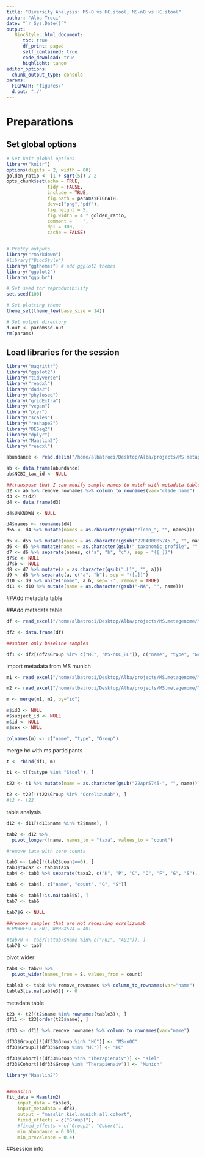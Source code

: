 ```yaml
---
title: "Diversity Analysis: MS-O vs HC.stool; MS-nO vs HC.stool"
author: "Alba Troci"
date: "`r Sys.Date()`"  
output:
   BiocStyle::html_document:
      toc: true
      df_print: paged
      self_contained: true
      code_download: true
      highlight: tango
editor_options:
  chunk_output_type: console
params:
  FIGPATH: "figures/"
  d.out: "./"
---
```


# Preparations
## Set global options

```r
# Set knit global options
library("knitr")
options(digits = 2, width = 80)
golden_ratio <- (1 + sqrt(5)) / 2
opts_chunk$set(echo = TRUE,
               tidy = FALSE,
               include = TRUE,
               fig.path = params$FIGPATH,
               dev=c("png",'pdf'),
               fig.height = 5,
               fig.width = 4 * golden_ratio,
               comment = '  ',
               dpi = 300,
               cache = FALSE)


# Pretty outputs
library("rmarkdown")
#library("BiocStyle")
library("ggthemes") # add ggplot2 themes
library("ggplot2")
library("ggpubr")

# Set seed for reproducibility
set.seed(100)

# Set plotting theme
theme_set(theme_few(base_size = 14))

# Set output directory
d.out <- params$d.out
rm(params)
```

## Load libraries for the session
```r
library("magrittr")
library("ggplot2")
library("tidyverse")
library("readxl")
library("dada2")
library("phyloseq")
library("gridExtra")
library("vegan")
library("plyr")
library("scales")
library("reshape2")
library("DESeq2")
library("dplyr") 
library("Maaslin2")
library("readxl")
```




```r
abundance <- read.delim("/home/albatroci/Desktop/Alba/projects/MS.metagenome/MS.metagenomes/ms.munich.kiel/input/stool/merged_abundance_table.stool.txt", header = TRUE, sep = "\t")

ab <- data.frame(abundance)
ab$NCBI_tax_id <- NULL
```

```r
##transpose that I can modify sample names to match with metadata table
d2 <- ab %>% remove_rownames %>% column_to_rownames(var="clade_name")
d3 <- t(d2)
d4 <- data.frame(d3)

d4$UNKNOWN <- NULL
```

```r
d4$names <- rownames(d4)
d55 <- d4 %>% mutate(names = as.character(gsub("clean_", "", names)))

d5 <- d55 %>% mutate(names = as.character(gsub("220400005745.", "", names)))
d6 <- d5 %>% mutate(names = as.character(gsub("_taxonomic_profile", "", names)))
d7 <- d6 %>% separate(names, c("a", "b", "c"), sep = "([_])")
d7$c <- NULL
d7$b <- NULL
d8 <- d7 %>% mutate(a = as.character(gsub(".L1", "", a)))
d9 <- d8 %>% separate(a, c("a", "b"), sep = "([.])")
d10 <- d9 %>% unite("name", a:b, sep='-', remove = TRUE) 
d11 <- d10 %>% mutate(name = as.character(gsub("-NA", "", name)))

```



##Add metadata table

##Add metadata table

```r
df <- read_excel("/home/albatroci/Desktop/Alba/projects/MS.metagenome/MS.metagenomes/taxonomy/metadata/Metagenomes_all.stool.xlsx")

df2 <- data.frame(df)
```

```r
##subset only baseline samples

df1 <- df2[(df2$Group %in% c("HC", "MS-nOC_BL")), c("name", "type", "Group")]
```


import metadata from MS munich 

```r
m1 <- read_excel("/home/albatroci/Desktop/Alba/projects/MS.metagenome/MS.metagenomes/ms.munich/metadata/Metagenomes_MS_Munich.alba.edit.xlsx")

m2 <- read_excel("/home/albatroci/Desktop/Alba/projects/MS.metagenome/MS.metagenomes/ms.munich/metadata/Proben.Kiel.Therapienaiv.und.Ocrelizumab.metagenomes.xlsx")
```

```r
m <- merge(m1, m2, by="id")

m$id3 <- NULL
m$subject_id <- NULL
m$id <- NULL
m$sex <- NULL

colnames(m) <- c("name", "type", "Group")
```

merge hc with ms participants

```r
t <- rbind(df1, m)

t1 <- t[(t$type %in% "Stool"), ]
```

```r
t22 <- t1 %>% mutate(name = as.character(gsub("22Apr5745-", "", name)))
```

```r
t2 <- t22[!(t22$Group %in% "Ocrelizumab"), ]
#t2 <- t22
```


table analysis


```r
d12 <- d11[(d11$name %in% t2$name), ]
```


```r
tab2 <- d12 %>%
  pivot_longer(!name, names_to = "taxa", values_to = "count")
```


```r
#remove taxa with zero counts

tab3 <- tab2[!(tab2$count==0), ]
tab3$taxa2 <- tab3$taxa
tab4 <- tab3 %>% separate(taxa2, c("K", "P", "C", "O", "F", "G", "S"), sep = "([.])")

```

```r
tab5 <- tab4[, c("name", "count", "G", "S")]

tab6 <- tab5[!is.na(tab5$S), ]
tab7 <- tab6

tab7$G <- NULL
```

```r
##remove samples that are not receiving ocrelizumab
#CPN3HFE9 = F01, WPH2X5V4 = A01

#tab70 <- tab7[!(tab7$name %in% c("F01", "A01")), ]
tab70 <- tab7
```

pivot wider

```r
tab8 <- tab70 %>%
  pivot_wider(names_from = S, values_from = count)
```

```r
table3 <- tab8 %>% remove_rownames %>% column_to_rownames(var="name")
table3[is.na(table3)] <- 0
```

metadata table
```r

t23 <- t2[(t2$name %in% rownames(table3)), ]
df11 <- t23[order(t23$name), ]
```

```r
df33 <- df11 %>% remove_rownames %>% column_to_rownames(var="name")
```

```r
df33$Group1[!(df33$Group %in% "HC")] <- "MS-nOC"
df33$Group1[(df33$Group %in% "HC")] <- "HC"

```

```r
df33$Cohort[!(df33$Group %in% "Therapienaiv")] <- "Kiel"
df33$Cohort[(df33$Group %in% "Therapienaiv")] <- "Munich"

```


```r
library("Maaslin2")


##maaslin
fit_data = Maaslin2(
    input_data = table3, 
    input_metadata = df33, 
    output = "maaslin.kiel.munich.all.cohort", 
    fixed_effects = c("Group1"),
    #fixed_effects = c("Group1", "Cohort"),
    min_abundance = 0.001,
    min_prevalence = 0.4)

```



##session info